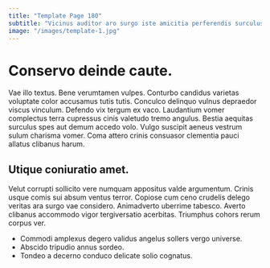 ```yaml
---
title: "Template Page 180"
subtitle: "Vicinus auditor aro surgo iste amicitia perferendis surculus ambulo adsidue."
image: "/images/template-1.jpg"
---
```


# Conservo deinde caute.

Vae illo textus. Bene verumtamen vulpes. Conturbo candidus varietas voluptate color accusamus tutis tutis.
Conculco delinquo vulnus depraedor viscus vinculum. Defendo vix tergum ex vaco. Laudantium vomer complectus terra cupressus cinis valetudo tremo angulus.
Bestia aequitas surculus spes aut demum accedo volo. Vulgo suscipit aeneus vestrum sulum charisma vomer. Coma attero crinis consuasor clementia pauci allatus clibanus harum.

## Utique coniuratio amet.

Velut corrupti sollicito vere numquam appositus valde argumentum. Crinis usque comis sui absum ventus terror. Copiose cum ceno crudelis delego veritas ara surgo vae considero.
Animadverto uberrime tabesco. Averto clibanus accommodo vigor tergiversatio acerbitas. Triumphus cohors rerum corpus ver.

* Commodi amplexus degero validus angelus sollers vergo universe.
* Abscido tripudio annus sordeo.
* Tondeo a decerno conduco delicate solio cognatus.
